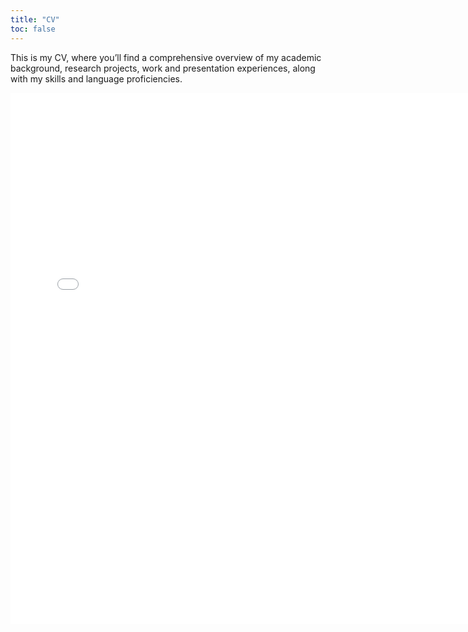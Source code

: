 ```yaml
---
title: "CV"
toc: false
---
```


This is my CV, where you'll find a comprehensive overview of my academic background, research projects, work and presentation experiences, along with my skills and language proficiencies.

<embed src="Media/ACPCV.pdf" type="application/pdf" width="750" height="850">
